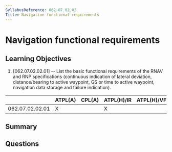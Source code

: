 ```yaml
---
SyllabusReference: 062.07.02.02
Title: Navigation functional requirements
---
```


# Navigation functional requirements

## Learning Objectives

1. [062.07.02.02.01] -- List the basic functional requirements of the RNAV and
   RNP specifications (continuous indication of lateral deviation,
   distance/bearing to active waypoint, GS or time to active waypoint,
   navigation data storage and failure indication).

|                 | ATPL(A) | CPL(A) | ATPL(H)/IR | ATPL(H)/VFR | CPL(H) | IR  | CBIR(A) |
| --------------- | ------- | ------ | ---------- | ----------- | ------ | --- | ------- |
| 062.07.02.02.01 | X       |        | X          |             |        | X   |         |

## Summary

## Questions

